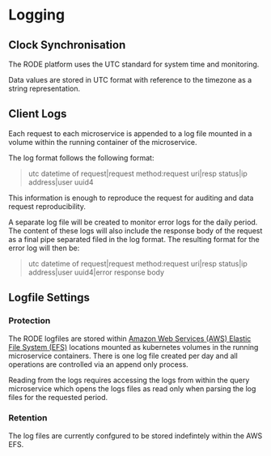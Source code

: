 # Logging
## Clock Synchronisation
The RODE platform uses the UTC standard for system time and monitoring. 

Data values are stored in UTC format with reference to the timezone as a string representation.

## Client Logs
Each request to each microservice is appended to a log file mounted in a volume within the running container of the microservice. 

The log format follows the following format:
> utc datetime of request|request method:request uri|resp status|ip address|user uuid4

This information is enough to reproduce the request for auditing and data request reproducibility.

A separate log file will be created to monitor error logs for the daily period. The content of these logs will also include the response body of the request as a final pipe separated filed in the log format. The resulting format for the error log will then be:
> utc datetime of request|request method:request uri|resp status|ip address|user uuid4|error response body

## Logfile Settings
### Protection
The RODE logfiles are stored within [Amazon Web Services (AWS) Elastic File System (EFS)](https://aws.amazon.com/efs/) locations mounted as kubernetes volumes in the running microservice containers. There is one log file created per day and all operations are controlled via an append only process. 

Reading from the logs requires accessing the logs from within the query microservice which opens the logs files as read only when parsing the log files for the requested period.

### Retention
The log files are currently confgured to be stored indefintely within the AWS EFS.